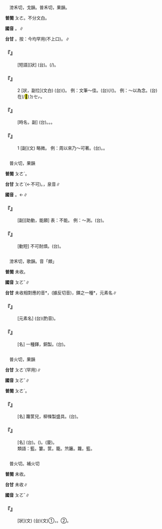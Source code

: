 
=={{ruby|頗|ㄆㄛˇ}}==

　滂禾切，戈韻。普禾切，果韻。

'''普閩''' <rt>ㄆㄜ</rt>{{ruby|。|ㄆㄜˋ}}。不分文白。

'''國音''' {{ruby|(文)|ㄆㄛˇ}}。{{ruby|(語)|ㄆㄛ}}∥

'''台甘''' {{ruby|(文)|ㄆㄜ}}{{ruby|。|ㄆㄜˋ}}。按：今均罕用(不上口)。{{ruby|(語)|ㄆㆦˋ}}∥

    

==='''『{{ruby|頗|ㄆㄛˇ}}{{ruby|不|ㄅㄨˊ}}{{ruby|易|ㄧˋ}}』'''===
: [短語][狀] (台){{ruby|真|ㄐㄧㄣ}}{{ruby|無|ㆠㄜˊ}}{{ruby|簡|ㄍㄢˋ}}{{ruby|單|ㄉㄢ}}。{{ruby|相|ㄒㄧㆲ}}{{ruby|當|ㄉㆲ}}{{ruby|丌|ㆤ}}{{ruby|難|ㄌㄢˊ}}(/{{ruby|惡|ㄜㆷ}})。
    

==='''『{{ruby|頗|ㄆㄛˇ}}』'''===
:2  [狀，副位](文白) (台){{ruby|嶄|ㄗㆰˋ}}{{ruby|然|ㆢㄧㄢˊ}}{{ruby|/|ㄌㄧㄢˊ}}({{ruby|仔|ㄚ}})。 例：文筆～佳。(台){{ruby|文|ㆠㄨㄣˊ}}{{ruby|章|ㄐㄧㆲ}}{{ruby|/|ㄐㄧㆫ}}{{ruby|/|ㄐㄧㆧ}}{{ruby|寫|ㄒㄧㄚˋ}}{{ruby|了|ㄌㄧㄠˋ}}{{ruby|猶|ㄧㄠˋ}}{{ruby|相|ㄒㄧㆲ}}{{ruby|當|ㄉㆲ}}(/{{ruby|嶄|ㄗㆰˋ}}{{ruby|然|ㆢㄧㄢˊ}}{{ruby|/|ㄌㄧㄢˊ}}({{ruby|仔|ㄚ}}){{ruby|丌|ㆤ}}{{ruby|好|ㄏㄜˋ}}。 例：～以為念。(台){{ruby|非|ㄏㄨㄧ}}{{ruby|常|ㄒㄧㆲˊ}}{{ruby|丌|ㆤ}}在(/<mark>&#xf9549;</mark>)<rt>ㄉㆤㆷ</rt>{{ruby|想|ㄒㄧㄠ˪}}{{ruby|念|ㄌㄧㆰ˫}}。
    

==='''『{{ruby|頗|ㄆㄛˇ}}{{ruby|久|ㄐㄧㄡˇ}}』'''===
: [時名，副] (台){{ruby|真|ㄐㄧㄣ}}{{ruby|久|ㄍㄨˋ}}。{{ruby|有|ㄨ˫}}{{ruby|<mark>&#xf9075;</mark>|ㄏㄧㄚㆷ}}{{ruby|久|ㄍㄨˋ}}{{ruby|仔|ㄚ}}。{{ruby|嶄|ㄗㆰˋ}}{{ruby|然|ㆢㄧㄢˊ}}{{ruby|/|ㄌㄧㄢˊ}}{{ruby|仔|ㄚ}}{{ruby|久|ㄍㄨˋ}}。
    

==='''『{{ruby|頗|ㄆㄛˇ}}』'''===
:1  [副](文) 略微。 例：周以來乃～可著。(台){{ruby|略|ㄌㄧㄜㆷ ͘}}{{ruby|略|ㄌㄧㄜㆷ ͘}}{{ruby|仔|ㄚ}}。{{ruby|少|ㄒㄧㄜˋ}}{{ruby|許|ㄎㄨㄚˋ}}。
    

=={{ruby|叵|ㄆㄛˇ}}==

　普火切，果韻

'''普閩''' <rt>ㄆㄜˋ</rt>。

'''台甘''' <rt>ㄆㄜˋ</rt>(←不可)。{{ruby|可|ㄎㆦˋ}}，泉音∥

'''國音''' {{ruby|(文)|ㄆㄛˇ}}。←{{ruby|不|ㄅㄨˋ}}{{ruby|可|ㄎㄜˇ}}∥

    

==='''『{{ruby|叵|ㄆㄛˇ}}』'''===
: [副][助動，能願] 表：不能。 例：～測。(台){{ruby|難|ㄜㆷ}}{{ruby|得|ㄉㄧㆤㆶ}}{{ruby|/|ㄉㄧㆵ}}{{ruby|測|ㄑㄧㆤㆶ}}{{ruby|知|ㄉㄧ}}。
    

==='''『{{ruby|叵|ㄆㄛˇ}}{{ruby|耐|ㄋㄞˋ}}』'''===
: [動短] 不可耐煩。(台){{ruby|感|ㄍㆰˋ}}{{ruby|覺|ㄍㄚㆶ}}{{ruby|真|ㄐㄧㄣ}}{{ruby|費|ㄏㄨㄧ˪}}{{ruby|氣|ㄎㄧ˪}}{{ruby|丌|ㆤ}}{{ruby|意|ㄧ˪}}{{ruby|思|ㄙㄨ˪}}。
    

=={{ruby|<mark>&#xf91b4;</mark>|ㄆㄛˇ}}==

　滂禾切，歌韻。音「頗」

'''普閩''' 未收。

'''國音''' <rt>ㄆㄛˇ</rt>∥

'''台甘''' 未收相對應的音{{ruby|。|ㄆㄜ}}*，(據反切音)，鐸之一種{{ruby|。|ㄆㄜ}}*，元素名∥

    

==='''『{{ruby|<mark>&#xf91b4;</mark>|ㄆㄛˇ}}』'''===
: [元素名] (台){{ruby|<mark>&#xf91b4;</mark>|ㄆㄜ}}(酌音)。
    

==='''『{{ruby|<mark>&#xf91b4;</mark>|ㄆㄛˇ}}』'''===
: [名] 一種鐸，銅製。(台){{ruby|<mark>&#xf91b4;</mark>|ㄆㄜ}}。
    

=={{ruby|笸|ㄆㄛˇ}}==

　普火切，果韻

'''台甘''' <rt>ㄆㄜˋ</rt>(罕用)∥

'''國音''' <rt>ㄆㄛˇ</rt>∥

'''普閩''' <rt>ㄆㄜˋ</rt>。

    

==='''『{{ruby|笸|ㄆㄛˇ}}{{ruby|籮|·ㄌㄨㄛˊ}}』'''===
: [名] 籮筐兒，柳條製盛具。(台){{ruby|筐|ㄎㄧㄥ}}{{ruby|仔|ㄚ}}。
    

==='''『{{ruby|笸|ㄆㄛˇ}}{{ruby|淺|ㄑㄧㄢˇ}}{{ruby|兒|ㄦ}}』'''===
: [名] (台){{ruby|<mark>&#xffe5e;</mark>|ㄍㆰˋ}}{{ruby|仔|ㄚ}}。{{ruby|筐|ㄎㄧㄥ}}{{ruby|仔|ㄚ}}({{ruby|丌|ㆤ}}){{ruby|類|ㄌㄨㄧ˫}}。(廈){{ruby|篾|ㆠㄧㆷ ͘}}{{ruby|籮|ㄌㄨㄚˊ}}{{ruby|/|ㄌㄜˊ}}。
:類語：籃。簍。筐。籠。笊籬。籮。籃。
:
    

=={{ruby|<mark>&#xf91a7;</mark>|ㄆㄛˇ}}==

　普火切。補火切

'''普閩''' 未收。

'''台甘''' 未收∥

'''國音''' <rt>ㄆㄛˇ</rt>∥

    

==='''『{{ruby|<mark>&#xf91a7;</mark>|ㄆㄛˇ}}{{ruby|<mark>&#xf91a8;</mark>|ㄜˇ}}』'''===
: [狀](文) (台)(文)①{{ruby|馬|ㆠㆤˋ}}{{ruby|搖|ㄧㄜˊ}}{{ruby|頭|ㄊㄠˊ}}，{{ruby|昂|ㆣㆲˊ}}{{ruby|首|ㄒㄧㄨˋ}}{{ruby|丌|ㆤ}}{{ruby|款|ㄎㄨㄢˋ}}。②{{ruby|山|ㄙㄨㆩ}}{{ruby|又|ㄧㄨ˫}}{{ruby|高|ㄍㄨㄢˊ}}{{ruby|又|ㄧㄨ˫}}{{ruby|大|ㄉㄨㄚ˫}}{{ruby|丌|ㆤ}}{{ruby|款|ㄎㄨㄢˋ}}。
    
